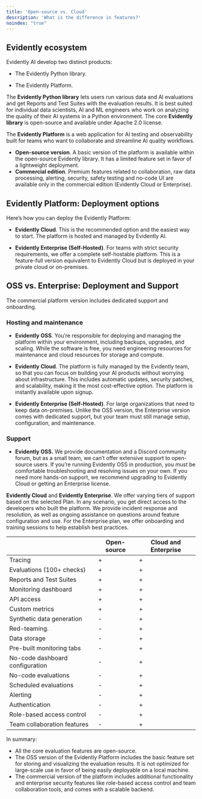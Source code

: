 ```yaml
---
title: 'Open-source vs. Cloud'
description: 'What is the difference in features?'
noindex: "true"
---
```


## Evidently ecosystem 

Evidently AI develop two distinct products:

* The Evidently Python library.

* The Evidently Platform.

The **Evidently Python library** lets users run various data and AI evaluations and get Reports and Test Suites with the evaluation results. It is best suited for individual data scientists, AI and ML engineers who work on analyzing the quality of their AI systems in a Python environment. The core **Evidently library** is open-source and available under Apache 2.0 license.

The **Evidently Platform** is a web application for AI testing and observability built for teams who want to collaborate and streamline AI quality workflows.
* **Open-source version**. A basic version of the platform is available within the open-source Evidently library. It has a limited feature set in favor of a lightweight deployment.
* **Commercial edition**. Premium features related to collaboration, raw data processing, alerting, security, safety testing and no-code UI are available only in the commercial edition (Evidently Cloud or Enterprise). 

## Evidently Platform: Deployment options

Here’s how you can deploy the Evidently Platform:

* **Evidently Cloud**. This is the recommended option and the easiest way to start. The platform is hosted and managed by Evidently AI.

* **Evidently Enterprise (Self-Hosted)**. For teams with strict security requirements, we offer a complete self-hostable platform. This is a feature-full version equivalent to Evidently Cloud but is deployed in your private cloud or on-premises. 

## OSS vs. Enterprise: Deployment and Support

The commercial platform version includes dedicated support and onboarding.

### Hosting and maintenance

* **Evidently OSS**. You’re responsible for deploying and managing the platform within your environment, including backups, upgrades, and scaling. While the software is free, you need engineering resources for maintenance and cloud resources for storage and compute.

* **Evidently Cloud**. The platform is fully managed by the Evidently team, so that you can focus on building your AI products without worrying about infrastructure. This includes automatic updates, security patches, and scalability, making it the most cost-effective option. The platform is instantly available upon signup. 

* **Evidently Enterprise (Self-Hosted)**. For large organizations that need to keep data on-premises. Unlike the OSS version, the Enterprise version comes with dedicated support, but your team must still manage setup, configuration, and maintenance.

### Support 

* **Evidently OSS.** We provide documentation and a Discord community forum, but as a small team, we can’t offer extensive support to open-source users. If you’re running Evidently OSS in production, you must be comfortable troubleshooting and resolving issues on your own. If you need more hands-on support, we recommend upgrading to Evidently Cloud or getting an Enterprise license.

**Evidently Cloud** and **Evidently Enterprise**. We offer varying tiers of support based on the selected Plan. In any scenario, you get direct access to the developers who built the platform. We provide incident response and resolution, as well as ongoing assistance on questions around feature configuration and use. For the Enterprise plan, we offer onboarding and training sessions to help establish best practices.

|                                 | Open-source  | Cloud and Enterprise  |
|---------------------------------|--------------|-----------------------|
| Tracing                         | +            | +                     |
| Evaluations (100+ checks)       | +            | +                     |
| Reports and Test Suites         | +            | +                     |
| Monitoring dashboard            | +            | +                     |
| API access                      | +            | +                     |
| Custom metrics                  | +            | +                     |
| Synthetic data generation       | -            | +                     |
| Red-teaming.                    | -            | +                     |
| Data storage                    | -            | +                     |
| Pre-built monitoring tabs       | -            | +                     |
| No-code dashboard configuration | -            | +                     |
| No-code evaluations             | -            | +                     |
| Scheduled evaluations           | -            | +                     |
| Alerting                        | -            | +                     |
| Authentication                  | -            | +                     |
| Role-based access control       | -            | +                     |
| Team collaboration features     | -            | +                     |

In summary:
* All the core evaluation features are open-source. 
* The OSS version of the Evidently Platform includes the basic feature set for storing and visualizing the evaluation results. It is not optimized for large-scale use in favor of being easily deployable on a local machine. 
* The commercial version of the platform includes additional functionality and enterprise security features like role-based access control and team collaboration tools, and comes with a scalable backend.